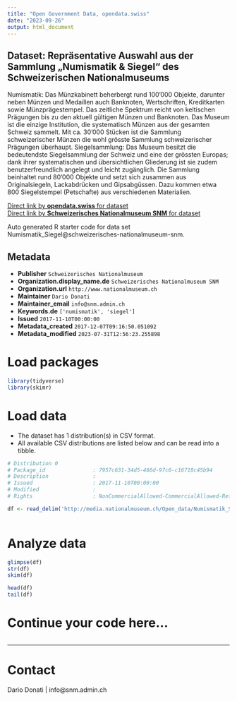 ```yaml
---
title: "Open Government Data, opendata.swiss"
date: "2023-09-26"
output: html_document
---
```


## Dataset: Repräsentative Auswahl aus der Sammlung „Numismatik & Siegel“ des Schweizerischen Nationalmuseums

Numismatik:
Das Münzkabinett beherbergt rund 100’000 Objekte, darunter neben Münzen und Medaillen auch Banknoten, Wertschriften, Kreditkarten sowie Münzprägestempel. Das zeitliche Spektrum reicht von keltischen Prägungen bis zu den aktuell gültigen Münzen und Banknoten. Das Museum ist die einzige Institution, die systematisch Münzen aus der gesamten Schweiz sammelt. Mit ca. 30’000 Stücken ist die Sammlung schweizerischer Münzen die wohl grösste Sammlung schweizerischer Prägungen überhaupt.
Siegelsammlung: Das Museum besitzt die bedeutendste Siegelsammlung der Schweiz und eine der grössten Europas; dank ihrer systematischen und übersichtlichen Gliederung ist sie zudem benutzerfreundlich angelegt und leicht zugänglich. Die Sammlung beinhaltet rund 80’000 Objekte und setzt sich zusammen aus Originalsiegeln, Lackabdrücken und Gipsabgüssen. Dazu kommen etwa 800 Siegelstempel (Petschafte) aus verschiedenen Materialien.

[Direct link by **opendata.swiss** for dataset](https://opendata.swiss/de/dataset/numismatik_siegel)<br>
[Direct link by **Schweizerisches Nationalmuseum SNM** for dataset](https://www.nationalmuseum.ch/sammlung_online/)

Auto generated R starter code for data set Numismatik_Siegel@schweizerisches-nationalmuseum-snm.

## Metadata

- **Publisher** `Schweizerisches Nationalmuseum`
- **Organization.display_name.de** `Schweizerisches Nationalmuseum SNM`
- **Organization.url** `http://www.nationalmuseum.ch`
- **Maintainer** `Dario Donati`
- **Maintainer_email** `info@snm.admin.ch`
- **Keywords.de** `['numismatik', 'siegel']`
- **Issued** `2017-11-10T00:00:00`
- **Metadata_created** `2017-12-07T09:16:50.051092`
- **Metadata_modified** `2023-07-31T12:56:23.255898`


# Load packages

```r

library(tidyverse)
library(skimr)

```

# Load data

-   The dataset has 1 distribution(s) in CSV format.
-   All available CSV distributions are listed below and can be read into a tibble.

```r

# Distribution 0
# Package_id               : 7957c631-34d5-466d-97c6-c16718c45b94
# Description              : 
# Issued                   : 2017-11-10T00:00:00
# Modified                 : 
# Rights                   : NonCommercialAllowed-CommercialAllowed-ReferenceRequired

df <- read_delim('http://media.nationalmuseum.ch/Open_data/Numismatik_Siegel.csv')



```

# Analyze data

```r

glimpse(df)
str(df)
skim(df)

head(df)
tail(df)

```

# Continue your code here...

```r

```

------------------------------------------------------------------------

# Contact

Dario Donati | info@snm.admin.ch
